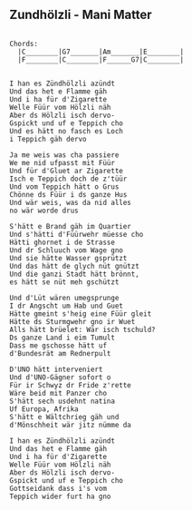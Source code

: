 ## Zundhölzli - Mani Matter



```

Chords:
  |C________|G7_______|Am_______|E________|
  |F________|C________|F______G7|C________|


I han es Zündhölzli azündt
Und das het e Flamme gäh
Und i ha für d'Zigarette
Welle Füür vom Hölzli näh
Aber ds Hölzli isch dervo-
Gspickt und uf e Teppich cho
Und es hätt no fasch es Loch 
i Teppich gäh dervo

Ja me weis was cha passiere
We me nid ufpasst mit Füür
Und für d'Gluet ar Zigarette
Isch e Teppich doch de z'tüür
Und vom Teppich hätt o Grus
Chönne ds Füür i ds ganze Hus
Und wär weis, was da nid alles 
no wär worde drus

S'hätt e Brand gäh im Quartier
Und s'hätti d'Füürwehr müesse cho
Hätti ghornet i de Strasse
Und dr Schluuch vom Wage gno
Und sie hätte Wasser gsprützt
Und das hätt de glych nüt gnützt
Und die ganzi Stadt hätt brönnt, 
es hätt se nüt meh gschützt

Und d'Lüt wären umegsprunge
I dr Angscht um Hab und Guet
Hätte gmeint s'heig eine Füür gleit
Hätte ds Sturmgwehr gno ir Wuet
Alls hätt brüelet: Wär isch tschuld?
Ds ganze Land i eim Tumult
Dass me gschosse hätt uf 
d'Bundesrät am Rednerpult

D'UNO hätt interveniert
Und d'UNO-Gägner sofort o
Für ir Schwyz dr Fride z'rette
Wäre beid mit Panzer cho
S'hätt sech usdehnt natina
Uf Europa, Afrika
S'hätt e Wältchrieg gäh und 
d'Mönschheit wär jitz nümme da

I han es Zündhölzli azündt
Und das het e Flamme gäh
Und i ha für d'Zigarette
Welle Füür vom Hölzli näh
Aber ds Hölzli isch dervo-
Gspickt und uf e Teppich cho 
Gottseidank dass i's vom 
Teppich wider furt ha gno
```
